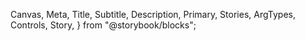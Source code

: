   Canvas,
  Meta,
  Title,
  Subtitle,
  Description,
  Primary,
  Stories,
  ArgTypes,
  Controls,
  Story,
} from "@storybook/blocks";


<Meta of={TableStories} />

<Title />
<Subtitle />
<Description />
<Primary />
<Controls />

### Sortable Table

<Canvas of={TableStories.SortableHeaders} source={{ language: 'tsx', code: `

  const [sortDescriptor, setSortDescriptor] = useState<SortDescriptor>({
    column: "name",
    direction: "ascending",
  });

  const pokemons = [
    {
      name: "Charizard",
      type: "Fire, Flying",
      level: 67,
    },
    {
      name: "Blastoise",
      type: "Water",
      level: 56,
    },
    {
      name: "Venusaur",
      type: "Grass, Poison",
      level: 83,
    },
    {
      name: "Pikachu",
      type: "Electric",
      level: 100,
    },
  ];

  const sortedPokemons = pokemons.sort((a, b) => {
    if (sortDescriptor.column === undefined) return 0;

    if (sortDescriptor.direction === "ascending") {
      return a[sortDescriptor.column] > b[sortDescriptor.column] ? 1 : -1;
    } else {
      return a[sortDescriptor.column] < b[sortDescriptor.column] ? 1 : -1;
    }
  });

  return (
    <Table
      aria-label="Table with sorting"
      sortDescriptor={sortDescriptor}
      onSortChange={setSortDescriptor}
    >
      <Table.Header>
        <Table.Column key="name" allowsSorting>
          Name
        </Table.Column>
        <Table.Column key="type" allowsSorting>
          Type
        </Table.Column>
        <Table.Column key="level" allowsSorting>
          Level
        </Table.Column>
      </Table.Header>
      <Table.Body items={sortedPokemons}>
        {(pokemon) => (
          <Table.Row key={pokemon.name}>
            <Table.Cell>{pokemon.name}</Table.Cell>
            <Table.Cell>{pokemon.type}</Table.Cell>
            <Table.Cell>{pokemon.level}</Table.Cell>
          </Table.Row>
        )}
      </Table.Body>
    </Table>
  );
}

` }}/>

### Searchable Table Columns

Any column in the table can be made searchable by setting the `allowsSearching` prop to `true` on a given column.

If there are multiple columns that are searchable, when the user selects a new column to search by, 
the current search term will be cleared. Closing the search input will also clear the search term.


<Canvas of={TableStories.WithColumnSearch} source={{language: 'tsx', code: `
function SearchableTable() {
  const [searchDescriptor, setSearchDescriptor] = useState<SearchDescriptor>({
    column: null,
    search: "",
  });

  const pokemons = [
    {
      name: "Charizard",
      type: "Fire, Flying",
      level: 67,
    },
    {
      name: "Blastoise",
      type: "Water",
      level: 56,
    },
    {
      name: "Venusaur",
      type: "Grass, Poison",
      level: 83,
    },
    {
      name: "Pikachu",
      type: "Electric",
      level: 100,
    },
  ];

  const filteredPokemon = pokemons.filter((pokemon) => {
    if (!searchDescriptor.search || !searchDescriptor.column) return true;

    return pokemon[searchDescriptor.column]
      .toLowerCase()
      .includes(searchDescriptor.search.toLowerCase());
  });

  return (
    <div
      style={{
        padding: "16px",
      }}
    >
      <Table
        searchDescriptor={searchDescriptor}
        onSearchChange={setSearchDescriptor}
        {...props}
      >
        <Table.Header>
          <Table.Column key="name" allowsSearching>
            Name
          </Table.Column>
          <Table.Column key="type" allowsSearching width={200}>
            Type
          </Table.Column>
          <Table.Column key="level" width={100}>
            Level
          </Table.Column>
        </Table.Header>
        <Table.Body items={filteredPokemon}>
          {(pokemon) => (
            <Table.Row key={pokemon.name}>
              <Table.Cell>{pokemon.name}</Table.Cell>
              <Table.Cell>{pokemon.type}</Table.Cell>
              <Table.Cell>{pokemon.level}</Table.Cell>
            </Table.Row>
          )}
        </Table.Body>
      </Table>
    </div>
  );
}
`}} />

### Table with Row Selection

The table component supports row selection. By default, the selected rows will be managed internally, but you can
also provide `selectedKeys` and `onSelectionChange` props to manage the selected rows externally.

The table component supports two types of row selection: 'single' and 'multiple'

#### Single Selection

In single selection mode, only one row can be selected at a time. Clicking on a row will select it and deselect any other selected row.

<Canvas of={TableStories.SingleSelection} />

#### Multiple Selection

In multiple selection mode, multiple rows can be selected at the same time. Clicking on a row will toggle its selection state.

Multiple selection also displays a checkbox in each row to allow the user to select or deselect the row.

<Canvas of={TableStories.MultipleSelection} />

### Table with reoderable columns

The table supports the ability to drag-and-drop columns to reorder them.

<Canvas of={TableStories.WithColumnReordering} source={{language: 'tsx', code: `

function ReorderableTable() {
  const [columnOrder, setColumnOrder] = useState<React.Key[]>([
    "name",
    "type",
    "level",
  ]);

  // Define your columns programatically
  const columns = [
    {
      key: "name",
      name: "Name",
    },
    {
      key: "type",
      name: "Type",
    },
    {
      key: "level",
      name: "Level",
    },
  ];

  // Sort those columns based on the order you have in state
  const sortedColumns = columnOrder.map((key) =>
    columns.find((c) => c.key === key)
  ) as typeof columns;

  const pokemons = [
    {
      name: "Charizard",
      type: "Fire, Flying",
      level: 67,
    },
    {
      name: "Blastoise",
      type: "Water",
      level: 56,
    },
    {
      name: "Venusaur",
      type: "Grass, Poison",
      level: 83,
    },
    {
      name: "Pikachu",
      type: "Electric",
      level: 100,
    },
  ];

  return (
    <Table
      aria-label="Table with orderable columns"
      // onColumnReorder will be called with the new ordering
      // whenever the user finishes reordering the columns
      onColumnReorder={setColumnOrder}
    >
      <Table.Header columns={sortedColumns}>
        {(column) => (
          <Table.Column
            key={column.key}
            // Allow this column to be reordered
            // If this is false, the column cannot be dragged nor dropped on
            allowsReordering          
          >
            {column.name}
          </Table.Column>
        )}
      </Table.Header>
      <Table.Body items={pokemons}>
        {(pokemon) => (
          // The cells of the row should be rendered in the same order as the columns
          <Table.Row key={pokemon.name}>
            {sortedColumns.map((column) => (
              <Table.Cell key={column.key}>{pokemon[column.key]}</Table.Cell>
            ))}
          </Table.Row>
        )}
      </Table.Body>
    </Table>
  );
}
`
}} />


### Nested Columns 

The table component supports nested columns. Nested columns can be used to group columns together under a common header.

<Canvas of={TableStories.NestedColumns} />

### Nested Rows 

Rows can be nested into collapsible groups with the `allowsExpandableRows` prop on the `Table` component. 

For any row that should have nested Children, provide those rows as children to their parent, after all 
the cells of the parent row have been defined.

<Canvas of={TableStories.WithNestedRows} />


### Loading States

The table component supports two loading variants. 
The first is for when the columns of the table are known but the content is not.


This is almost always going to be the one you want 

<Canvas of={TableStories.LoadingState} />


In the cases where you don't know the columns or the content of the table, you can make use of `<Table.Skeleton />`

<Canvas of={TableStories.TableSkeleton} />

<Stories />